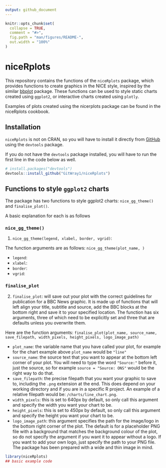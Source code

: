 ```yaml
---
output: github_document
---
```


<!-- README.md is generated from README.Rmd. Please edit that file -->

```r
knitr::opts_chunk$set(
  collapse = TRUE,
  comment = "#>",
  fig.path = "man/figures/README-",
  out.width = "100%"
)
```

# niceRplots

<!-- badges: start -->
<!-- badges: end -->

This repository contains the functions of the `niceRplots` package, which provides functions to create graphics in the NICE style, inspired by the similar [bbplot](https://github.com/bbc/bbplot) package. These functions can be used to style static charts created using `ggplot2`, or interactive charts created using `plotly`. 

Examples of plots created using the nicerplots package can be found in the niceRplots cookbook.


## Installation

`niceRplots` is not on CRAN, so you will have to install it directly from [GitHub](https://github.com/) using the `devtools` package.

If you do not have the `devtools` package installed, you will have to run the first line in the code below as well.

``` r
# install.packages("devtools")
devtools::install_github("GitWray1/niceRplots")
```

## Functions to style `ggplot2` charts

The package has two functions to style ggplot2 charts: `nice_gg_theme()` and `finalise_plot()`.

A basic explanation for each is as follows 

### `nice_gg_theme()`

1. `nice_gg_theme(legend, xlabel, border, vgrid)`: 

The function arguments are as follows:
`nice_gg_theme(plot_name, )`

* `legend`: 
* `xlabel`: 
* `border`: 
* `vgrid`: 

### `finalise_plot`

2. `finalise_plot`: will save out your plot with the correct guidelines for publication for a BBC News graphic. It is made up of functions that will left align your title, subtitle and source, add the BBC blocks at the bottom right and save it to your specified location. The function has six arguments, three of which need to be explicitly set and three that are defaults unless you overwrite them.  

Here are the function arguments:
`finalise_plot(plot_name, source_name, save_filepath, width_pixels, height_pixels, logo_image_path)`

* `plot_name`: the variable name that you have called your plot, for example for the chart example above `plot_name` would be `"line"`    
*  `source_name`: the source text that you want to appear at the bottom left corner of your plot. You will need to type the word `"Source:"`  before it, just the source, so for example `source = "Source: ONS"` would be the right way to do that.
* `save_filepath`: the precise filepath that you want your graphic to save to, including the `.png` extension at the end. This does depend on your working directory and if you are in a specific R project. An example of a relative filepath would be: `/charts/line_chart.png`.  
* `width_pixels`: this is set to 640px by default, so only call this argument and specify the width you want your chart to be. 
* `height_pixels`: this is set to 450px by default, so only call this argument and specify the height you want your chart to be. 
* `logo_image_path`: this argument specifies the path for the image/logo in the bottom right corner of the plot. The default is for a placeholder PNG file with a background that matches the background colour of the plot, so do not specify the argument if you want it to appear without a logo. If you want to add your own logo, just specify the path to your PNG file. The package has been prepared with a wide and thin image in mind. 

```r
library(niceRplots)
## basic example code
```

